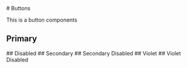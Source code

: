 
<Meta of={Story}/>
# Buttons

This is a button components
## Primary
<Canvas of={Story.Primary}/>
## Disabled
<Canvas of={Story.Disabled}/>
## Secondary
<Canvas of={Story.Secondary}/>
## Secondary Disabled
<Canvas of={Story.SecondaryDisabled}/>
## Violet
<Canvas of={Story.Violet}/>
## Violet Disabled
<Canvas of={Story.VioletDisabled}/>
<Controls/>
